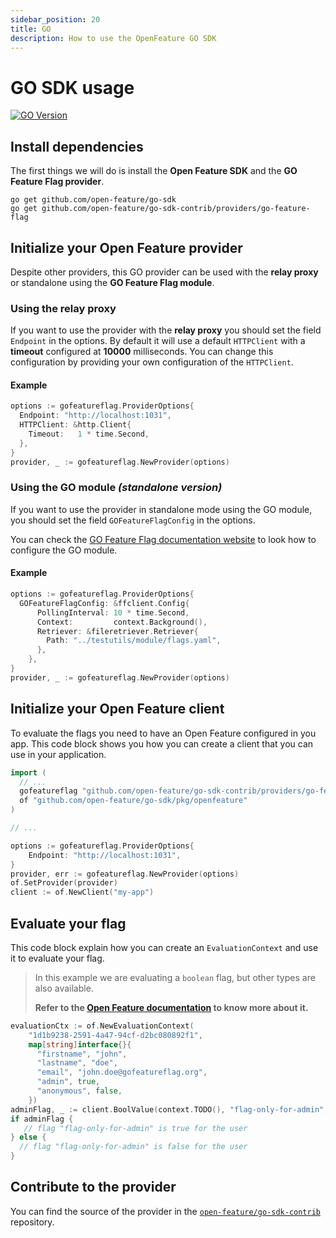```yaml
---
sidebar_position: 20
title: GO
description: How to use the OpenFeature GO SDK
---
```


# GO SDK usage
[![GO Version](https://img.shields.io/badge/dynamic/json?color=blue&style=flat-square&url=https%3A%2F%2Fproxy.golang.org%2Fgithub.com%2Fopen-feature%2Fgo-sdk-contrib%2Fproviders%2Fgo-feature-flag%2F%40latest&query=%24.Version&label=GO)](https://github.com/open-feature/go-sdk-contrib/tree/main/providers/go-feature-flag)


## Install dependencies

The first things we will do is install the **Open Feature SDK** and the **GO Feature Flag provider**.

```shell
go get github.com/open-feature/go-sdk
go get github.com/open-feature/go-sdk-contrib/providers/go-feature-flag
```

## Initialize your Open Feature provider

Despite other providers, this GO provider can be used with the **relay proxy** or standalone
using the **GO Feature Flag module**.

### Using the relay proxy

If you want to use the provider with the **relay proxy** you should set the field `Endpoint` in the options.
By default it will use a default `HTTPClient` with a **timeout** configured at **10000** milliseconds. You can change
this configuration by providing your own configuration of the `HTTPClient`.

#### Example
```go
options := gofeatureflag.ProviderOptions{
  Endpoint: "http://localhost:1031",
  HTTPClient: &http.Client{
    Timeout:   1 * time.Second,
  },
}
provider, _ := gofeatureflag.NewProvider(options)
```

### Using the GO module _(standalone version)_
If you want to use the provider in standalone mode using the GO module, you should set the field `GOFeatureFlagConfig`
in the options.

You can check the [GO Feature Flag documentation website](https://docs.gofeatureflag.org) to look how to configure the
GO module.

#### Example
```go
options := gofeatureflag.ProviderOptions{
  GOFeatureFlagConfig: &ffclient.Config{
      PollingInterval: 10 * time.Second,
      Context:         context.Background(),
      Retriever: &fileretriever.Retriever{
        Path: "../testutils/module/flags.yaml",
      },
    },
}
provider, _ := gofeatureflag.NewProvider(options)
```

## Initialize your Open Feature client

To evaluate the flags you need to have an Open Feature configured in you app.
This code block shows you how you can create a client that you can use in your application.

```go
import (
  // ...
  gofeatureflag "github.com/open-feature/go-sdk-contrib/providers/go-feature-flag/pkg"
  of "github.com/open-feature/go-sdk/pkg/openfeature"
)

// ...

options := gofeatureflag.ProviderOptions{
    Endpoint: "http://localhost:1031",
}
provider, err := gofeatureflag.NewProvider(options)
of.SetProvider(provider)
client := of.NewClient("my-app")
```

## Evaluate your flag

This code block explain how you can create an `EvaluationContext` and use it to evaluate your flag.


> In this example we are evaluating a `boolean` flag, but other types are also available.
>
> **Refer to the [Open Feature documentation](https://docs.openfeature.dev/docs/reference/concepts/evaluation-api#basic-evaluation) to know more about it.**

```go
evaluationCtx := of.NewEvaluationContext(
    "1d1b9238-2591-4a47-94cf-d2bc080892f1",
    map[string]interface{}{
      "firstname", "john",
      "lastname", "doe",
      "email", "john.doe@gofeatureflag.org",
      "admin", true,
      "anonymous", false,
    })
adminFlag, _ := client.BoolValue(context.TODO(), "flag-only-for-admin", false, evaluationCtx)
if adminFlag {
   // flag "flag-only-for-admin" is true for the user
} else {
  // flag "flag-only-for-admin" is false for the user
}
```

## Contribute to the provider
You can find the source of the provider in the [`open-feature/go-sdk-contrib`](https://github.com/open-feature/go-sdk-contrib/tree/main/providers/go-feature-flag) repository.